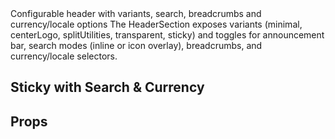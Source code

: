 
<Meta title="Sections/Header/Docs" of={HeaderSectionStories} />

<Title>Header Section</Title>
<Subtitle>Configurable header with variants, search, breadcrumbs and currency/locale options</Subtitle>

<Description>
The HeaderSection exposes variants (minimal, centerLogo, splitUtilities, transparent, sticky) and toggles for
announcement bar, search modes (inline or icon overlay), breadcrumbs, and currency/locale selectors.
</Description>

## Sticky with Search & Currency

<Canvas>
  <HeaderSection variant="sticky" announcement searchMode="inline" showCurrencySelector />
  
</Canvas>

## Props
